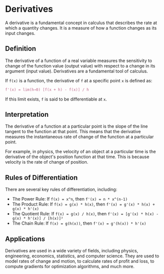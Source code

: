 # Derivatives

A derivative is a fundamental concept in calculus that describes the rate at which a quantity changes. It is a measure of how a function changes as its input changes.

## Definition

The derivative of a function of a real variable measures the sensitivity to change of the function value (output value) with respect to a change in its argument (input value). Derivatives are a fundamental tool of calculus.

If `f(x)` is a function, the derivative of `f` at a specific point `x` is defined as:
```python
f'(x) = lim(h→0) [f(x + h) - f(x)] / h
```
If this limit exists, `f` is said to be differentiable at `x`.

## Interpretation

The derivative of a function at a particular point is the slope of the line tangent to the function at that point. This means that the derivative measures the instantaneous rate of change of the function at a particular point.

For example, in physics, the velocity of an object at a particular time is the derivative of the object's position function at that time. This is because velocity is the rate of change of position.

## Rules of Differentiation

There are several key rules of differentiation, including:

- The Power Rule: If `f(x) = x^n`, then `f'(x) = n * x^(n-1)`
- The Product Rule: If `f(x) = g(x) * h(x)`, then `f'(x) = g'(x) * h(x) + g(x) * h'(x)`
- The Quotient Rule: If `f(x) = g(x) / h(x)`, then `f'(x) = [g'(x) * h(x) - g(x) * h'(x)] / [h(x)]²`
- The Chain Rule: If `f(x) = g(h(x))`, then `f'(x) = g'(h(x)) * h'(x)`

## Applications

Derivatives are used in a wide variety of fields, including physics, engineering, economics, statistics, and computer science. They are used to model rates of change and motion, to calculate rates of profit and loss, to compute gradients for optimization algorithms, and much more.
